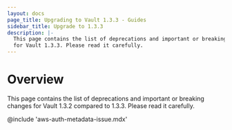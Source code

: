 ```yaml
---
layout: docs
page_title: Upgrading to Vault 1.3.3 - Guides
sidebar_title: Upgrade to 1.3.3
description: |-
  This page contains the list of deprecations and important or breaking changes
  for Vault 1.3.3. Please read it carefully.
---
```


# Overview

This page contains the list of deprecations and important or breaking changes
for Vault 1.3.2 compared to 1.3.3. Please read it carefully.

@include 'aws-auth-metadata-issue.mdx'
